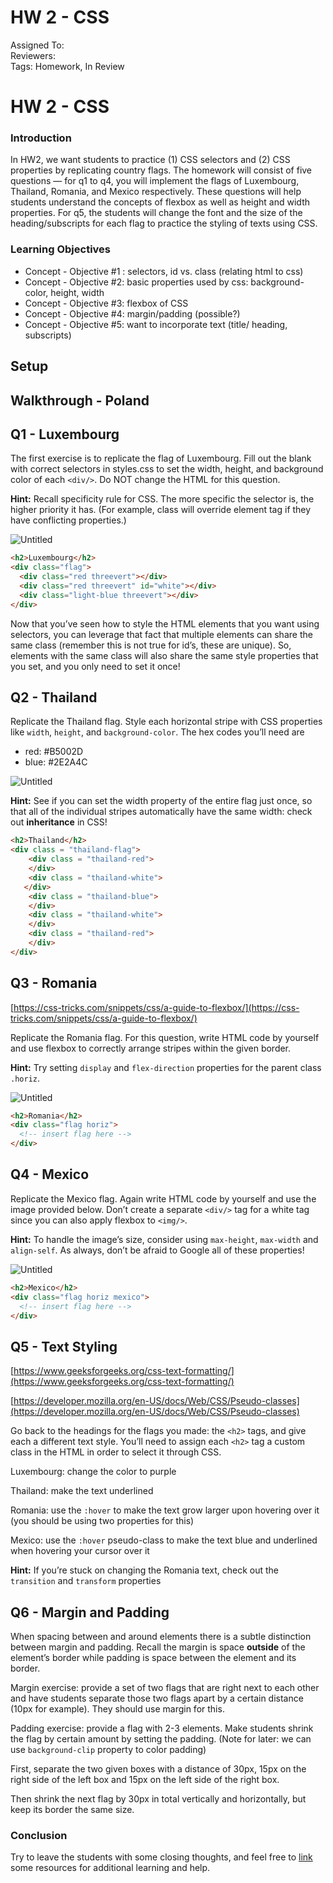 # HW 2 - CSS

Assigned To:   
Reviewers:     
Tags: Homework, In Review

# HW 2 - CSS

### Introduction

In HW2, we want students to practice (1) CSS selectors and (2) CSS properties by replicating country flags. The homework will consist of five questions — for q1 to q4, you will implement the flags of Luxembourg, Thailand, Romania, and Mexico respectively. These questions will help students understand the concepts of flexbox as well as height and width properties. For q5, the students will change the font and the size of the heading/subscripts for each flag to practice the styling of texts using CSS.

### Learning Objectives

- Concept - Objective #1 : selectors, id vs. class (relating html to css)
- Concept - Objective #2: basic properties used by css: background-color, height, width
- Concept - Objective #3: flexbox of CSS
- Concept - Objective #4: margin/padding (possible?)
- Concept - Objective #5: want to incorporate text (title/ heading, subscripts)

## Setup

## Walkthrough - Poland

## Q1 - Luxembourg

The first exercise is to replicate the flag of Luxembourg. Fill out the blank with correct selectors in styles.css to set the width, height, and background color of each `<div/>`. Do NOT change the HTML for this question.

**Hint:** Recall specificity rule for CSS. The more specific the selector is, the higher priority it has. (For example, class will override element tag if they have conflicting properties.)

![Untitled](HW%202%20-%20CSS%20ea9b2ef851d946b4aee1209698c26208/Untitled.png)

```html
<h2>Luxembourg</h2>
<div class="flag">
  <div class="red threevert"></div>
  <div class="red threevert" id="white"></div>
  <div class="light-blue threevert"></div>
</div>
```

Now that you’ve seen how to style the HTML elements that you want using selectors, you can leverage that fact that multiple elements can share the same class (remember this is not true for id’s, these are unique). So, elements with the same class will also share the same style properties that you set, and you only need to set it once!

## Q2 - Thailand

Replicate the Thailand flag. Style each horizontal stripe with CSS properties like `width`, `height`, and `background-color`. The hex codes you’ll need are

- red: #B5002D
- blue: #2E2A4C

![Untitled](HW%202%20-%20CSS%20ea9b2ef851d946b4aee1209698c26208/Untitled%201.png)

**Hint:** See if you can set the width property of the entire flag just once, so that all of the individual stripes automatically have the same width: check out **inheritance** in CSS!

```html
<h2>Thailand</h2>
<div class = "thailand-flag"> 
    <div class = "thailand-red">
    </div>
    <div class = "thailand-white">
   </div>
    <div class = "thailand-blue">
    </div>
    <div class = "thailand-white">
    </div>
    <div class = "thailand-red">
    </div>
</div>
```

## Q3 - Romania

[https://css-tricks.com/snippets/css/a-guide-to-flexbox/](https://css-tricks.com/snippets/css/a-guide-to-flexbox/)

Replicate the Romania flag. For this question, write HTML code by yourself and use flexbox to correctly arrange stripes within the given border.

**Hint:** Try setting `display` and `flex-direction` properties for the parent class `.horiz`.

![Untitled](HW%202%20-%20CSS%20ea9b2ef851d946b4aee1209698c26208/Untitled%202.png)

```html
<h2>Romania</h2>
<div class="flag horiz">
  <!-- insert flag here -->
</div>
```

## Q4 - Mexico

Replicate the Mexico flag. Again write HTML code by yourself and use the image provided below. Don’t create a separate `<div/>` tag for a white tag since you can also apply flexbox to `<img/>`.

**Hint:** To handle the image’s size, consider using `max-height`, `max-width` and `align-self`. As always, don’t be afraid to Google all of these properties!

![Untitled](HW%202%20-%20CSS%20ea9b2ef851d946b4aee1209698c26208/Untitled%203.png)

```html
<h2>Mexico</h2>
<div class="flag horiz mexico">
  <!-- insert flag here -->
</div>
```

## Q5 - Text Styling

[https://www.geeksforgeeks.org/css-text-formatting/](https://www.geeksforgeeks.org/css-text-formatting/)

[https://developer.mozilla.org/en-US/docs/Web/CSS/Pseudo-classes](https://developer.mozilla.org/en-US/docs/Web/CSS/Pseudo-classes)

Go back to the headings for the flags you made: the `<h2>` tags, and give each a different text style. You’ll need to assign each `<h2>` tag a custom class in the HTML in order to select it through CSS.

Luxembourg: change the color to purple

Thailand: make the text underlined

Romania: use the `:hover` to make the text grow larger upon hovering over it (you should be using two properties for this)

Mexico: use the `:hover` pseudo-class to make the text blue and underlined when hovering your cursor over it

**Hint:** If you’re stuck on changing the Romania text, check out the `transition` and `transform` properties

## Q6 - Margin and Padding

When spacing between and around elements there is a subtle distinction between margin and padding. Recall the margin is space **outside** of the element’s border while padding is space between the element and its border.

Margin exercise: provide a set of two flags that are right next to each other and have students separate those two flags apart by a certain distance (10px for example). They should use margin for this.

Padding exercise: provide a flag with 2-3 elements. Make students shrink the flag by certain amount by setting the padding. (Note for later: we can use `background-clip` property to color padding)

First, separate the two given boxes with a distance of 30px, 15px on the right side of the left box and 15px on the left side of the right box.

Then shrink the next flag by 30px in total vertically and horizontally, but keep its border the same size.

### Conclusion

Try to leave the students with some closing thoughts, and feel free to [link](http://google.com) some resources for additional learning and help.